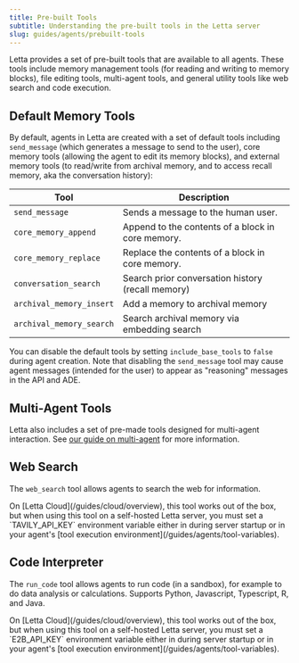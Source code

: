 ```yaml
---
title: Pre-built Tools
subtitle: Understanding the pre-built tools in the Letta server
slug: guides/agents/prebuilt-tools
---
```


Letta provides a set of pre-built tools that are available to all agents. These tools include memory management tools (for reading and writing to memory blocks), file editing tools, multi-agent tools, and general utility tools like web search and code execution.

## Default Memory Tools

By default, agents in Letta are created with a set of default tools including `send_message` (which generates a message to send to the user), core memory tools (allowing the agent to edit its memory blocks), and external memory tools (to read/write from archival memory, and to access recall memory, aka the conversation history):

| Tool                       | Description                                          |
|----------------------------|------------------------------------------------------|
| `send_message`             | Sends a message to the human user.                   |
| `core_memory_append`       | Append to the contents of a block in core memory.    |
| `core_memory_replace`      | Replace the contents of a block in core memory.      |
| `conversation_search`      | Search prior conversation history (recall memory)    |
| `archival_memory_insert`   | Add a memory to archival memory                      |
| `archival_memory_search`   | Search archival memory via embedding search          |

You can disable the default tools by setting `include_base_tools` to `false` during agent creation. Note that disabling the `send_message` tool may cause agent messages (intended for the user) to appear as "reasoning" messages in the API and ADE.

## Multi-Agent Tools

Letta also includes a set of pre-made tools designed for multi-agent interaction.
See [our guide on multi-agent](/guides/agents/multi-agent) for more information.

## Web Search

The `web_search` tool allows agents to search the web for information.

<Info>
On [Letta Cloud](/guides/cloud/overview), this tool works out of the box, but when using this tool on a self-hosted Letta server, you must set a `TAVILY_API_KEY` environment variable either in during server startup or in your agent's [tool execution environment](/guides/agents/tool-variables).
</Info>

## Code Interpreter

The `run_code` tool allows agents to run code (in a sandbox), for example to do data analysis or calculations. Supports Python, Javascript, Typescript, R, and Java.

<Info>
On [Letta Cloud](/guides/cloud/overview), this tool works out of the box, but when using this tool on a self-hosted Letta server, you must set a `E2B_API_KEY` environment variable either in during server startup or in your agent's [tool execution environment](/guides/agents/tool-variables).
</Info>
